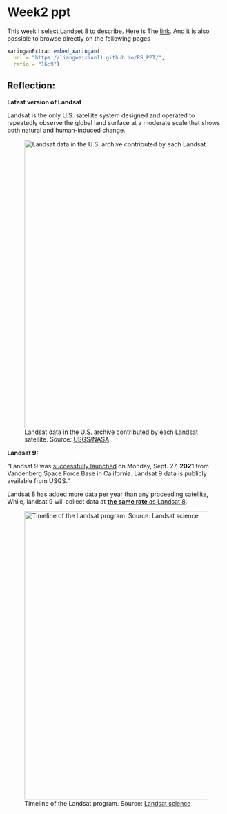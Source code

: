 # Week2 ppt

This week I select Landset 8 to describe. Here is The [link](https://liangweixian11.github.io/RS_PPT/). And it is also possible to browse directly on the following pages

```r
xaringanExtra::embed_xaringan(
  url = "https://liangweixian11.github.io/RS_PPT/",
  ratio = "16:9")
```

## Reflection:

**Latest version of Landsat**

Landsat is the only U.S. satellite system designed and operated to repeatedly observe the global land surface at a moderate scale that shows both natural and human-induced change.

![Landsat data in the U.S. archive contributed by each Landsat satellite. Source: [USGS/NASA](https://landsat.gsfc.nasa.gov/satellites/landsat-9/)](img/week2/LandsatUS.png){width="668"}

**Landsat 9:**

"Landsat 9 was [successfully launched](#0 "/article/newly-launched-landsat-9-mission-monitor-earths-landscapes") on Monday, Sept. 27, **2021** from Vandenberg Space Force Base in California. Landsat 9 data is publicly available from USGS."

Landsat 8 has added more data per year than any proceeding satellite, While, landsat 9 will collect data at [**the same rate** as Landsat 8]{.underline}.

![Timeline of the Landsat program. Source: [Landsat science](https://landsat.gsfc.nasa.gov/satellites/landsat-9/)](img/week2/Landsat_timeline.gif){width="668"}
